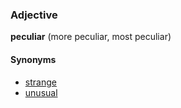 ===Adjective===
'''peculiar''' (more peculiar, most peculiar)

====Synonyms====
*[[strange]]
*[[unusual]]